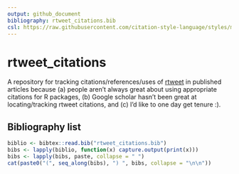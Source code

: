 ```yaml
---
output: github_document
bibliography: rtweet_citations.bib
csl: https://raw.githubusercontent.com/citation-style-language/styles/master/apa-single-spaced.csl
---
```


# rtweet_citations

A repository for tracking citations/references/uses of [rtweet](http://rtweet.info) in published articles because (a) people aren't always great about using appropriate citations for R packages, (b) Google scholar hasn't been great at locating/tracking rtweet citations, and (c) I'd like to one day get tenure :).

## Bibliography list

```r
biblio <- bibtex::read.bib("rtweet_citations.bib")
bibs <- lapply(biblio, function(x) capture.output(print(x)))
bibs <- lapply(bibs, paste, collapse = " ")
cat(paste0("(", seq_along(bibs), ") ", bibs, collapse = "\n\n"))
```


